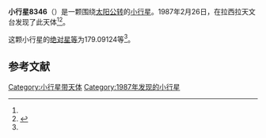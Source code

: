 {{Infobox planet
| bgcolour = #FFFFC0
| name = 8346
| symbol = 
| image = 
| caption = 
| discovery = yes
| discovery_ref = 
| discoverer = {{link-en|亨利·德波鸿诺|Henri Debehogne}}
| discovery_site = [[拉西拉天文台|拉西拉天文台]] 
| discovered = 1987年2月26日
| designations = yes
| mp_name = 
| named_after = 
| alt_names = 1987 DW6/ 1976 GG6 / 1982 KS
| mp_category = [[主带小行星|主带小行星]]
| orbit_ref = <ref name="a">[http://ssd.jpl.nasa.gov/sbdb.cgi?sstr=8346 8346] {{Wayback|url=http://ssd.jpl.nasa.gov/sbdb.cgi?sstr=8346 |date=20201124031547 }}，小行星數據庫瀏覽器（JPL Small-Body Database Browser）－[[美国国家航空航天局|美国国家航空航天局]]喷气推进实验室</ref>
| epoch = 2456400.5 (2013年4月18日更新)
| aphelion = {{convert|3.6113581|AU|km|3|abbr=on|lk=out}}
| perihelion = {{convert|2.7051353|AU|km|3|abbr=on}}
| semimajor = {{convert|3.1582467|AU|km|3|abbr=on}}
| eccentricity = 0.1434693
| period = 2050.064395 [[日|日]]<br />5.61[[儒略年|儒略年]]
| avg_speed = 
| inclination = 1.55269
| asc_node = 22.12013
| mean_anomaly = 
| arg_peri = 179.09124
| satellites = 
| physical_characteristics = yes
| dimensions = 
| mass = 
| density = 
| surface_grav = 
| escape_velocity = 
| sidereal_day = 
| axial_tilt = 
| pole_ecliptic_lat = 
| pole_ecliptic_lon = 
| albedo = 
| temperatures= 
| temp_name1 = 
| mean_temp_1 = 
| max_temp_1 = 
| temp_name2 = 
| max_temp_2 = 
| spectral_type = 
| abs_magnitude = 179.09124
}}

'''小行星8346'''（{{lang-en|8346}}）是一颗围绕[[太阳|太阳]][[公转|公转]]的[[小行星|小行星]]。1987年2月26日，{{link-en|亨利·德波鸿诺|Henri Debehogne}}在拉西拉天文台发现了此天体<ref name="a" /><ref>{{cite news|title=小行星列表|url=http://cfa-www.harvard.edu/iau/lists/NumberedMPs.txt|accessdate=2013-07-08|newspaper=哈佛大学|archive-date=2008-05-17|archive-url=https://web.archive.org/web/20080517010638/http://cfa-www.harvard.edu/iau/lists/NumberedMPs.txt|dead-url=no}}</ref>。

这颗小行星的[[绝对星等|绝对星等]]为179.09124等<ref name="a" />。

==参考文献==
{{reflist}}
{{Minor Planet Number|[[小行星8345|小行星8345]]|[[小行星8347|小行星8347]]}}

{{小天体}}

[[Category:小行星带天体|Category:小行星带天体]]
[[Category:1987年发现的小行星|Category:1987年发现的小行星]]

{{asteroid-stub}}